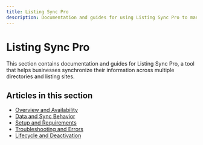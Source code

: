 ```yaml
---
title: Listing Sync Pro
description: Documentation and guides for using Listing Sync Pro to manage business listings across multiple directories
---
```


# Listing Sync Pro

This section contains documentation and guides for Listing Sync Pro, a tool that helps businesses synchronize their information across multiple directories and listing sites.

## Articles in this section

- [Overview and Availability](./listing-sync-pro-overview)
- [Data and Sync Behavior](./listing-sync-pro-data-and-syncing)
- [Setup and Requirements](./listing-sync-pro-setup-and-requirements)
- [Troubleshooting and Errors](./listing-sync-pro-troubleshooting-and-errors)
- [Lifecycle and Deactivation](./listing-sync-pro-lifecycle-and-deactivation)
